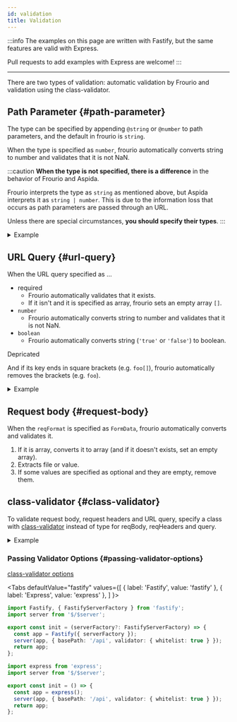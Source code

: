 ```yaml
---
id: validation
title: Validation
---
```


:::info
The examples on this page are written with Fastify, but the same features are valid with Express.

Pull requests to add examples with Express are welcome!
:::

---

There are two types of validation: automatic validation by Frourio and validation using the class-validator.

## Path Parameter {#path-parameter}

The type can be specified by appending `@string` or `@number` to path parameters, and the default in frourio is `string`.

When the type is specified as `number`, frourio automatically converts string to number and validates that it is not NaN.

:::caution
**When the type is not specified, there is a difference** in the behavior of Frourio and Aspida.

Frourio interprets the type as `string` as mentioned above, but Aspida interprets it as `string | number`.
This is due to the information loss that occurs as path parameters are passed through an URL.

Unless there are special circumstances, **you should specify their types**.
:::

<details>
<summary>Example</summary>

<h3>API Definition</h3>

```ts title="server/api/tasks/_taskId@number/index.ts"
import { Task } from '$/types';

export type Methods = {
  get: {
    resBody: Task;
  };
};
```

<h3>Controller</h3>

```ts title="server/api/tasks/_taskId@number/controller.ts"
import { defineController } from './$relay';
import { findTask } from '$/service/tasks';

export default defineController(() => ({
  get: async ({ params }) => {
    const task = await findTask(params.taskId);

    return task ? { status: 200, body: task } : { status: 404 };
  },
}));
```

<h3>Results</h3>

```sh
$ curl http://localhost:8080/api/tasks
[{"id":0,"label":"sample task","done":false}]

$ curl http://localhost:8080/api/tasks/0
{"id":0,"label":"sample task","done":false}

$ curl http://localhost:8080/api/tasks/1 -i
HTTP/1.1 404 Not Found

$ curl http://localhost:8080/api/tasks/abc -i
HTTP/1.1 400 Bad Request
```

</details>

## URL Query {#url-query}

When the URL query specified as ...

- required
  - Frourio automatically validates that it exists.
  - If it isn't and it is specified as array, frourio sets an empty array `[]`.
- `number`
  - Frourio automatically converts string to number and validates that it is not NaN.
- `boolean`
  - Frourio automatically converts string (`'true'` or `'false'`) to boolean.

<span class="badge badge--secondary">Depricated</span>

And if its key ends in square brackets (e.g. `foo[]`), frourio automatically removes the brackets (e.g.
`foo`).

<details>
<summary>Example</summary>

<h3>API Definition</h3>

```ts title="server/api/tasks/index.ts"
import { Task } from '$/types';

export type Methods = {
  get: {
    query?: {
      limit: number;
    };
    resBody: Task[];
  };
};
```

<h3>Controller</h3>

```ts title="server/api/tasks/controller.ts"
import { defineController } from './$relay';
import { getTasks } from '$/service/tasks';

export default defineController(() => ({
  get: async ({ query }) => ({
    status: 200,
    body: (await getTasks()).slice(0, query?.limit),
  }),
}));
```

<h3>Results</h3>

```sh
$ curl http://localhost:8080/api/tasks
[{"id":0,"label":"sample task 0","done":false},{"id":1,"label":"sample task 1","done":false},{"id":1,"label":"sample task 2","done":false}]

$ curl http://localhost:8080/api/tasks?limit=1
[{"id":0,"label":"sample task 0","done":false}]

$ curl http://localhost:8080/api/tasks?limit=abc -i
HTTP/1.1 400 Bad Request
```

</details>

## Request body {#request-body}

When the `reqFormat` is specified as `FormData`, frourio automatically converts and validates it.

1. If it is array, converts it to array (and if it doesn't exists, set an empty array).
2. Extracts file or value.
3. If some values are specified as optional and they are empty, remove them.

## class-validator {#class-validator}

To validate request body, request headers and URL query, specify a class with [class-validator](https://github.com/typestack/class-validator) instead of type for reqBody, reqHeaders and query.

<details>
<summary>Example</summary>

<h3>Validator</h3>

```ts title="server/validators/index.ts"
import { MinLength, IsString } from 'class-validator';

export class LoginBody {
  @MinLength(5)
  id: string;

  @MinLength(8)
  pass: string;
}

export class TokenHeader {
  @IsString()
  @MinLength(10)
  token: string;
}
```

<h3>API Definition</h3>

```ts title="server/api/token/index.ts"
import { LoginBody, TokenHeader } from '$/validators';

export type Methods = {
  post: {
    reqBody: LoginBody;
    resBody: {
      token: string;
    };
  };

  delete: {
    reqHeaders: TokenHeader;
  };
};
```

<h3>Results</h3>

```sh
$ curl -X POST -H "Content-Type: application/json" -d '{"id":"correctId","pass":"correctPass"}' http://localhost:8080/api/token
{"token":"XXXXXXXXXX"}

$ curl -X POST -H "Content-Type: application/json" -d '{"id":"abc","pass":"12345"}' http://localhost:8080/api/token -i
HTTP/1.1 400 Bad Request

$ curl -X POST -H "Content-Type: application/json" -d '{"id":"incorrectId","pass":"incorrectPass"}' http://localhost:8080/api/token -i
HTTP/1.1 401 Unauthorized
```

</details>

### Passing Validator Options {#passing-validator-options}

[class-validator options](https://github.com/typestack/class-validator#passing-options)


<Tabs
  defaultValue="fastify"
  values={[
    { label: 'Fastify', value: 'fastify' },
    { label: 'Express', value: 'express' },
  ]
}>
<TabItem value="fastify">

```ts title="server/service/app.ts"
import Fastify, { FastifyServerFactory } from 'fastify';
import server from '$/$server';

export const init = (serverFactory?: FastifyServerFactory) => {
  const app = Fastify({ serverFactory });
  server(app, { basePath: '/api', validator: { whitelist: true } });
  return app;
};
```

</TabItem>
<TabItem value="express">

```ts title="server/service/app.ts"
import express from 'express';
import server from '$/$server';

export const init = () => {
  const app = express();
  server(app, { basePath: '/api', validator: { whitelist: true } });
  return app;
};
```

</TabItem>
</Tabs>
